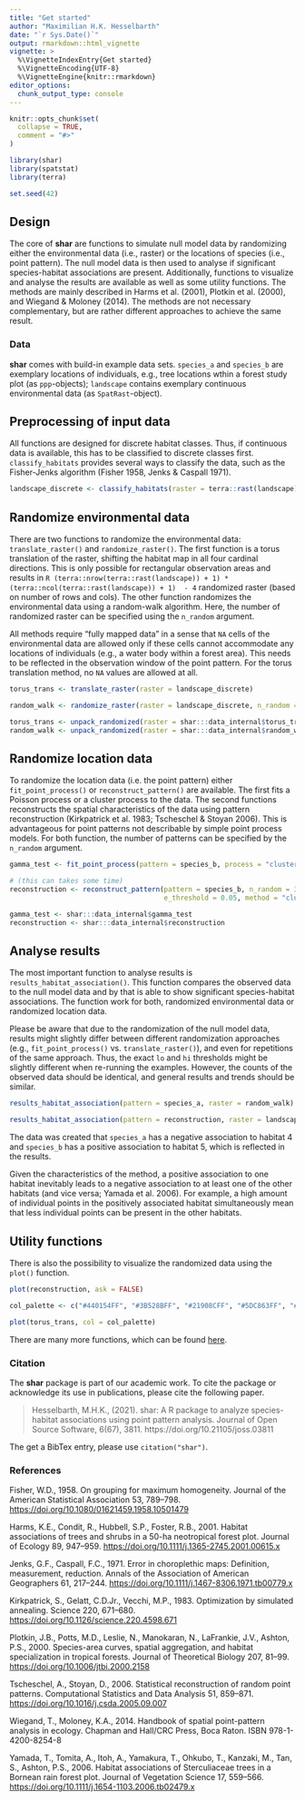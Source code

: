 ```yaml
---
title: "Get started"
author: "Maximilian H.K. Hesselbarth"
date: "`r Sys.Date()`"
output: rmarkdown::html_vignette
vignette: >
  %\VignetteIndexEntry{Get started}
  %\VignetteEncoding{UTF-8}
  %\VignetteEngine{knitr::rmarkdown}
editor_options: 
  chunk_output_type: console
---
```


```r
knitr::opts_chunk$set(
  collapse = TRUE,
  comment = "#>"
)
```

```r
library(shar)
library(spatstat)
library(terra)

set.seed(42)
```

## Design

The core of **shar** are functions to simulate null model data by randomizing either the environmental data (i.e., raster) or the locations of species (i.e., point pattern). The null model data is then used to analyse if significant species-habitat associations are present. Additionally, functions to visualize and analyse the results are available as well as some utility functions. The methods are mainly described in Harms et al. (2001), Plotkin et al. (2000), and Wiegand & Moloney (2014). The methods are not necessary complementary, but are rather different approaches to achieve the same result.

### Data 

**shar** comes with build-in example data sets. `species_a` and `species_b` are exemplary locations of individuals, e.g., tree locations wthin a forest study plot (as `ppp`-objects); `landscape` contains exemplary continuous environmental data (as `SpatRast`-object).

## Preprocessing of input data

All functions are designed for discrete habitat classes. Thus, if continuous data is available, this has to be classified to discrete classes first. `classify_habitats` provides several ways to classify the data, such as the Fisher-Jenks algorithm (Fisher 1958, Jenks & Caspall 1971).

```r
landscape_discrete <- classify_habitats(raster = terra::rast(landscape), n = 5, style = "fisher")
```

## Randomize environmental data

There are two functions to randomize the environmental data: `translate_raster()` and `randomize_raster()`. The first function is a torus translation of the raster, shifting the habitat map in all four cardinal directions. This is only possible for rectangular observation areas and results in `R (terra::nrow(terra::rast(landscape)) + 1) * (terra::ncol(terra::rast(landscape)) + 1)  - 4` randomized raster (based on number of rows and cols). The other function randomizes the environmental data using a random-walk algorithm. Here, the number of randomized raster can be specified using the `n_random` argument.

All methods require "fully mapped data" in a sense that `NA` cells of the environmental data are allowed only if these cells cannot accommodate any locations of individuals (e.g., a water body within a forest area). This needs to be reflected in the observation window of the point pattern. For the torus translation method, no `NA` values are allowed at all.

```r
torus_trans <- translate_raster(raster = landscape_discrete)

random_walk <- randomize_raster(raster = landscape_discrete, n_random = 39)
```

```r
torus_trans <- unpack_randomized(raster = shar:::data_internal$torus_trans)
random_walk <- unpack_randomized(raster = shar:::data_internal$random_walk)
```

## Randomize location data

To randomize the location data (i.e. the point pattern) either `fit_point_process()` or `reconstruct_pattern()` are available. The first fits a Poisson process or a cluster process to the data. The second functions reconstructs the spatial characteristics of the data using pattern reconstruction (Kirkpatrick et al. 1983; Tscheschel & Stoyan 2006). This is advantageous for point patterns not describable by simple point process models. For both function, the number of patterns can be specified by the `n_random` argument. 

```r
gamma_test <- fit_point_process(pattern = species_b, process = "cluster", n_random = 39)

# (this can takes some time)
reconstruction <- reconstruct_pattern(pattern = species_b, n_random = 39, 
                                      e_threshold = 0.05, method = "cluster")
``` 

```r
gamma_test <- shar:::data_internal$gamma_test
reconstruction <- shar:::data_internal$reconstruction
```

## Analyse results

The most important function to analyse results is `results_habitat_association()`. This function compares the observed data to the null model data and by that is able to show significant species-habitat associations. The function work for both, randomized environmental data or randomized location data. 

Please be aware that due to the randomization of the null model data, results might slightly differ between different randomization approaches (e.g., `fit_point_process()` vs. `translate_raster()`), and even for repetitions of the same approach. Thus, the exact `lo` and `hi` thresholds might be slightly different when re-running the examples. However, the counts of the observed data should be identical, and general results and trends should be similar.

```r
results_habitat_association(pattern = species_a, raster = random_walk)

results_habitat_association(pattern = reconstruction, raster = landscape_discrete)
```

The data was created that `species_a` has a negative association to habitat 4 and `species_b` has a positive association to habitat 5, which is reflected in the results. 

Given the characteristics of the method, a positive association to one habitat inevitably leads to a negative association to at least one of the other habitats (and vice versa; Yamada et al. 2006). For example, a high amount of individual points in the positively associated habitat simultaneously mean that less individual points can be present in the other habitats.

## Utility functions

There is also the possibility to visualize the randomized data using the `plot()` function.

```r
plot(reconstruction, ask = FALSE)
```

```r
col_palette <- c("#440154FF", "#3B528BFF", "#21908CFF", "#5DC863FF", "#FDE725FF")

plot(torus_trans, col = col_palette)
```

There are many more functions, which can be found [here](https://r-spatialecology.github.io/shar/reference/index.html).

### Citation

The **shar** package is part of our academic work. To cite the package or acknowledge its use in publications, please cite the following paper.

> Hesselbarth, M.H.K., (2021). shar: A R package to analyze species-habitat associations using point pattern analysis. Journal of Open Source Software, 6(67), 3811. https://doi.org/10.21105/joss.03811

The get a BibTex entry, please use `citation("shar")`.

### References

Fisher, W.D., 1958. On grouping for maximum homogeneity. Journal of the American Statistical Association 53, 789–798. <https://doi.org/10.1080/01621459.1958.10501479>

Harms, K.E., Condit, R., Hubbell, S.P., Foster, R.B., 2001. Habitat associations of trees and shrubs in a 50-ha neotropical forest plot. Journal of Ecology 89, 947–959. <https://doi.org/10.1111/j.1365-2745.2001.00615.x>

Jenks, G.F., Caspall, F.C., 1971. Error in choroplethic maps: Definition, measurement, reduction. Annals of the Association of American Geographers 61, 217–244. <https://doi.org/10.1111/j.1467-8306.1971.tb00779.x>

Kirkpatrick, S., Gelatt, C.D.Jr., Vecchi, M.P., 1983. Optimization by simulated annealing. Science 220, 671–680. <https://doi.org/10.1126/science.220.4598.671>

Plotkin, J.B., Potts, M.D., Leslie, N., Manokaran, N., LaFrankie, J.V., Ashton, P.S., 2000. Species-area curves, spatial aggregation, and habitat specialization in tropical forests. Journal of Theoretical Biology 207, 81–99. <https://doi.org/10.1006/jtbi.2000.2158>

Tscheschel, A., Stoyan, D., 2006. Statistical reconstruction of random point patterns. Computational Statistics and Data Analysis 51, 859–871. <https://doi.org/10.1016/j.csda.2005.09.007>

Wiegand, T., Moloney, K.A., 2014. Handbook of spatial point-pattern analysis in ecology. Chapman and Hall/CRC Press, Boca Raton. ISBN 978-1-4200-8254-8

Yamada, T., Tomita, A., Itoh, A., Yamakura, T., Ohkubo, T., Kanzaki, M., Tan, S., Ashton, P.S., 2006. Habitat associations of Sterculiaceae trees in a Bornean rain forest plot. Journal of Vegetation Science 17, 559–566. <https://doi.org/10.1111/j.1654-1103.2006.tb02479.x>
